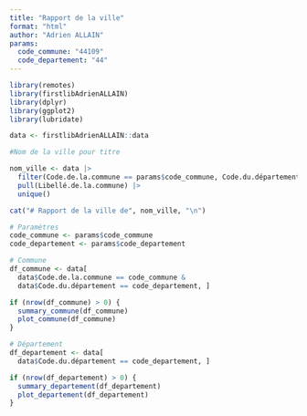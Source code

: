 ```yaml
---
title: "Rapport de la ville"
format: "html"
author: "Adrien ALLAIN"
params: 
  code_commune: "44109"
  code_departement: "44"
---
```


```r
library(remotes)
library(firstlibAdrienALLAIN)
library(dplyr)
library(ggplot2)
library(lubridate)

data <- firstlibAdrienALLAIN::data
```


```r
#Nom de la ville pour titre

nom_ville <- data |> 
  filter(Code.de.la.commune == params$code_commune, Code.du.département == params$code_departement) |> 
  pull(Libellé.de.la.commune) |> 
  unique()
```

```r
cat("# Rapport de la ville de", nom_ville, "\n")
```



```r
# Paramètres
code_commune <- params$code_commune
code_departement <- params$code_departement

# Commune
df_commune <- data[
  data$Code.de.la.commune == code_commune & 
  data$Code.du.département == code_departement, ]

if (nrow(df_commune) > 0) {
  summary_commune(df_commune)
  plot_commune(df_commune)
}

# Département
df_departement <- data[
  data$Code.du.département == code_departement, ]

if (nrow(df_departement) > 0) {
  summary_departement(df_departement)
  plot_departement(df_departement)
}

```
